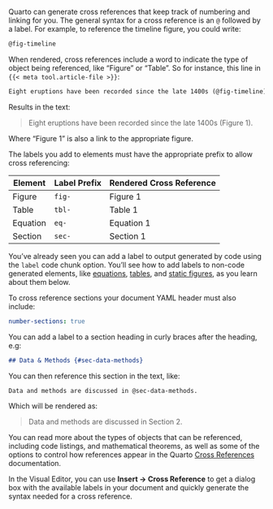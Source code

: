 Quarto can generate cross references that keep track of numbering and linking for you. The general syntax for a cross reference is an `@` followed by a label. For example, to reference the timeline figure, you could write:

``` markdown
@fig-timeline
```

When rendered, cross references include a word to indicate the type of object being referenced, like "Figure" or "Table". So for instance, this line in `{{< meta tool.article-file >}}`:

``` markdown
Eight eruptions have been recorded since the late 1400s (@fig-timeline).
```

Results in the text:

> Eight eruptions have been recorded since the late 1400s (Figure 1).

Where "Figure 1" is also a link to the appropriate figure.

The labels you add to elements must have the appropriate prefix to allow cross referencing:

| Element  | Label Prefix | Rendered Cross Reference |
|----------|--------------|--------------------------|
| Figure   | `fig-`       | Figure 1                 |
| Table    | `tbl-`       | Table 1                  |
| Equation | `eq-`        | Equation 1               |
| Section  | `sec-`       | Section 1                |

You've already seen you can add a label to output generated by code using the `label` code chunk option. You'll see how to add labels to non-code generated elements, like [equations](#equations), [tables](#tables), and [static figures](#static-figures), as you learn about them below.

To cross reference sections your document YAML header must also include:

```yaml
number-sections: true
```

You can add a label to a section heading in curly braces after the heading, e.g:

```markdown
## Data & Methods {#sec-data-methods}
```

You can then reference this section in the text, like:

```markdown
Data and methods are discussed in @sec-data-methods.
```

Which will be rendered as:

> Data and methods are discussed in Section 2.

You can read more about the types of objects that can be referenced, including code listings, and mathematical theorems, as well as some of the options to control how references appear in the Quarto [Cross References](/docs/authoring/cross-references.html) documentation.


::: {.content-visible unless-meta="tool.is_jupyterlab"}

In the Visual Editor, you can use **Insert -> Cross Reference** to get a dialog box with the available labels in your document and quickly generate the syntax needed for a cross reference.
:::
